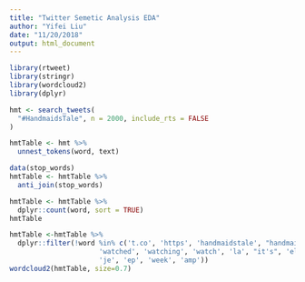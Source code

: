 ```yaml
---
title: "Twitter Semetic Analysis EDA"
author: "Yifei Liu"
date: "11/20/2018"
output: html_document
---
```


```r
library(rtweet)
library(stringr)
library(wordcloud2)
library(dplyr)
```


```r
hmt <- search_tweets(
  "#HandmaidsTale", n = 2000, include_rts = FALSE
)
```

```r
hmtTable <- hmt %>% 
  unnest_tokens(word, text)

data(stop_words)
hmtTable <- hmtTable %>%
  anti_join(stop_words)

hmtTable <- hmtTable %>%
  dplyr::count(word, sort = TRUE) 
hmtTable 

hmtTable <-hmtTable %>%
  dplyr::filter(!word %in% c('t.co', 'https', 'handmaidstale', "handmaid's", 'season', 'episode', 'de', 'handmaidsonhulu',  'tvtime', 
                      'watched', 'watching', 'watch', 'la', "it's", 'el', 'en', 'tv',
                      'je', 'ep', 'week', 'amp'))
wordcloud2(hmtTable, size=0.7)


```



